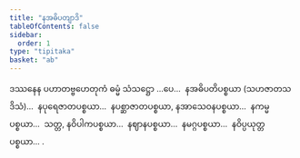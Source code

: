 ```yaml
---
title: "နအဓိပတျာဒိ"
tableOfContents: false
sidebar:
  order: 1
type: "tipitaka"
basket: "ab"
---
```



<DynamicBreadcrumb />

<Division number="71">

<Paragraph number="1260">
ဒဿနေန ပဟာတဗ္ဗဟေတုကံ ဓမ္မံ သံသဋ္ဌော …ပေ…  နအဓိပတိပစ္စယာ (သဟဇာတသဒိသံ)…  နပုရေဇာတပစ္စယာ…  နပစ္ဆာဇာတပစ္စယာ, နအာသေဝနပစ္စယာ…  နကမ္မပစ္စယာ…  သတ္တ, နဝိပါကပစ္စယာ…  နဈာနပစ္စယာ…  နမဂ္ဂပစ္စယာ…  နဝိပ္ပယုတ္တပစ္စယာ… .
</Paragraph>
</Division>
